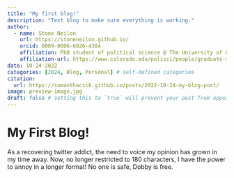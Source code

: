 ```yaml
---
title: "My first blog!"
description: "Test blog to make sure everything is working."
author:
  - name: Stone Neilon
    url: https://stoneneilon.github.io/
    orcid: 0009-0006-6026-4384
    affiliation: PhD student of political science @ The University of Colorado Boulder
    affiliation-url: https://www.colorado.edu/polisci/people/graduate-students/stone-neilon
date: 10-24-2022
categories: [2024, Blog, Personal] # self-defined categories
citation: 
  url: https://samanthacsik.github.io/posts/2022-10-24-my-blog-post/ 
image: preview-image.jpg
draft: false # setting this to `true` will prevent your post from appearing on your listing page until you're ready!
---
```


# My First Blog!

As a recovering twitter addict, the need to voice my opinion has grown in my time away. Now, no longer restricted to 180 characters, I have the power to annoy in a longer format! No one is safe, Dobby is free.
